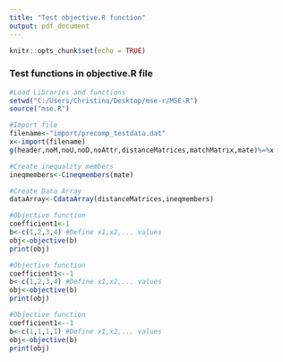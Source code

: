```yaml
---
title: "Test objective.R function"
output: pdf_document
---
```


```r
knitr::opts_chunk$set(echo = TRUE)
```

### Test functions in objective.R file

```r
#Load Libraries and functions
setwd("C:/Users/Christina/Desktop/mse-r/MSE-R")
source("mse.R")

#Import file
filename<-"import/precomp_testdata.dat"
x<-import(filename)
g(header,noM,noU,noD,noAttr,distanceMatrices,matchMatrix,mate)%=%x

#Create inequality members
ineqmembers<-Cineqmembers(mate)

#Create Data Array
dataArray<-CdataArray(distanceMatrices,ineqmembers)

#Objective function
coefficient1<-1
b<-c(1,2,3,4) #Define x1,x2,... values
obj<-objective(b)
print(obj)
```


```r
#Objective function
coefficient1<--1
b<-c(1,2,3,4) #Define x1,x2,... values
obj<-objective(b)
print(obj)
```

```r
#Objective function
coefficient1<--1
b<-c(1,1,1,1) #Define x1,x2,... values
obj<-objective(b)
print(obj)
```
